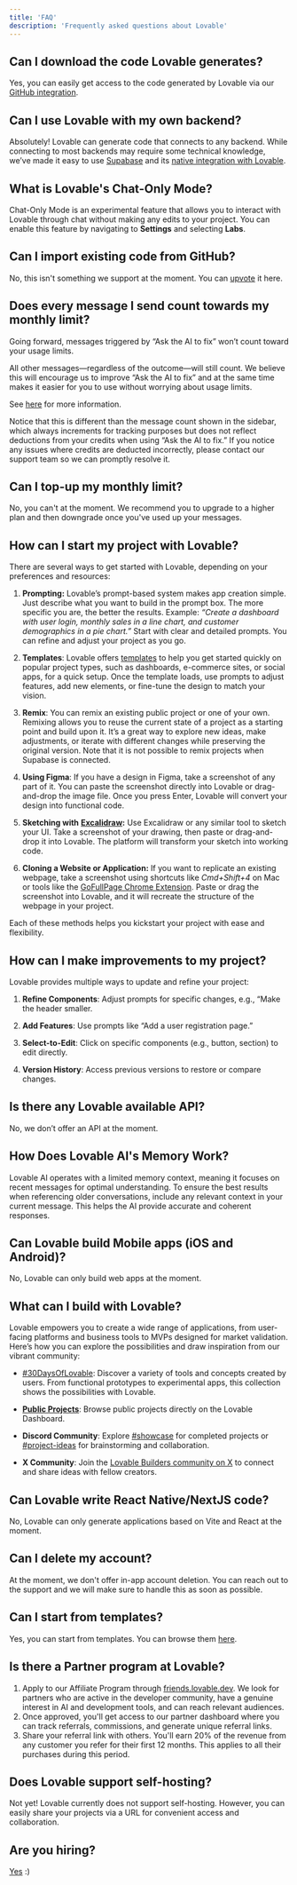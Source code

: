 ```yaml
---
title: 'FAQ'
description: 'Frequently asked questions about Lovable'
---
```


## Can I download the code Lovable generates?

Yes, you can easily get access to the code generated by Lovable via our [GitHub integration](/integrations/git-integration).

## Can I use Lovable with my own backend?

Absolutely! Lovable can generate code that connects to any backend. While connecting to most backends may require some technical knowledge, we’ve made it easy to use [Supabase](https://supabase.com/) and its [native integration with Lovable](integrations/supabase).

## What is Lovable's Chat-Only Mode?

Chat-Only Mode is an experimental feature that allows you to interact with Lovable through chat without making any edits to your project. You can enable this feature by navigating to **Settings** and selecting **Labs**.

## Can I import existing code from GitHub?

No, this isn't something we support at the moment. You can [upvote](https://feedback.lovable.dev/p/have-the-possibility-to-import-an-existing-github-project) it here.

## Does every message I send count towards my monthly limit?

Going forward, messages triggered by “Ask the AI to fix” won’t count toward your usage limits.

All other messages—regardless of the outcome—will still count. We believe this will encourage us to improve “Ask the AI to fix” and at the same time makes it easier for you to use without worrying about usage limits.&#x20;

See [here](/user-guides/messaging-limits) for more information.

Notice that this is different than the message count shown in the sidebar, which always increments for tracking purposes but does not reflect deductions from your credits when using “Ask the AI to fix.” If you notice any issues where credits are deducted incorrectly, please contact our support team so we can promptly resolve it.

## Can I top-up my monthly limit?

No, you can't at the moment. We recommend you to upgrade to a higher plan and then downgrade once you've used up your messages.

## How can I start my project with Lovable?

There are several ways to get started with Lovable, depending on your preferences and resources:

1. **Prompting:** Lovable’s prompt-based system makes app creation simple. Just describe what you want to build in the prompt box. The more specific you are, the better the results. Example: *“Create a dashboard with user login, monthly sales in a line chart, and customer demographics in a pie chart.”* Start with clear and detailed prompts. You can refine and adjust your project as you go.

2. **Templates**: Lovable offers [templates](https://lovable.dev/templates) to help you get started quickly on popular project types, such as dashboards, e-commerce sites, or social apps, for a quick setup. Once the template loads, use prompts to adjust features, add new elements, or fine-tune the design to match your vision.

3. **Remix**: You can remix an existing public project or one of your own. Remixing allows you to reuse the current state of a project as a starting point and build upon it. It’s a great way to explore new ideas, make adjustments, or iterate with different changes while preserving the original version. Note that it is not possible to remix projects when Supabase is connected.

4. **Using Figma**: If you have a design in Figma, take a screenshot of any part of it. You can paste the screenshot directly into Lovable or drag-and-drop the image file. Once you press Enter, Lovable will convert your design into functional code.

5. **Sketching with** [**Excalidraw**](https://github.com/excalidraw/excalidraw)**:** Use Excalidraw or any similar tool to sketch your UI. Take a screenshot of your drawing, then paste or drag-and-drop it into Lovable. The platform will transform your sketch into working code.

6. **Cloning a Website or Application:** If you want to replicate an existing webpage, take a screenshot using shortcuts like *Cmd+Shift+4* on Mac or tools like the [GoFullPage Chrome Extension](https://chromewebstore.google.com/detail/gofullpage-full-page-scre/fdpohaocaechififmbbbbbknoalclacl). Paste or drag the screenshot into Lovable, and it will recreate the structure of the webpage in your project.

Each of these methods helps you kickstart your project with ease and flexibility.

## How can I make improvements to my project?

Lovable provides multiple ways to update and refine your project:

1. **Refine Components**: Adjust prompts for specific changes, e.g., “Make the header smaller.

2. **Add Features**: Use prompts like “Add a user registration page.”

3. **Select-to-Edit**: Click on specific components (e.g., button, section) to edit directly.

4. **Version History**: Access previous versions to restore or compare changes.

## Is there any Lovable available API?

No, we don’t offer an API at the moment.

## How Does Lovable AI's Memory Work?

Lovable AI operates with a limited memory context, meaning it focuses on recent messages for optimal understanding. To ensure the best results when referencing older conversations, include any relevant context in your current message. This helps the AI provide accurate and coherent responses.

## Can Lovable build Mobile apps (iOS and Android)?

No, Lovable can only build web apps at the moment.&#x20;

## What can I build with Lovable?&#x20;

Lovable empowers you to create a wide range of applications, from user-facing platforms and business tools to MVPs designed for market validation. Here’s how you can explore the possibilities and draw inspiration from our vibrant community:

* [#30DaysOfLovable](https://gptengineer.app/projects/66425a6d-6ac0-4b08-a1e6-62708d21531e): Discover a variety of tools and concepts created by users. From functional prototypes to experimental apps, this collection shows the possibilities with Lovable.

* [**Public Projects**](https://lovable.dev/): Browse public projects directly on the Lovable Dashboard.

* **Discord Community**: Explore [#showcase](https://discord.com/channels/1119885301872070706/1192445126937686027) for completed projects or [#project-ideas](#project-ideas) for brainstorming and collaboration.

* **X Community**: Join the [Lovable Builders community on X](https://x.com/i/communities/1858851338257572046) to connect and share ideas with fellow creators.

## Can Lovable write React Native/NextJS code?

No, Lovable can only generate applications based on Vite and React at the moment.

## Can I delete my account?&#x20;

At the moment, we don't offer in-app account deletion. You can reach out to the support and we will make sure to handle this as soon as possible.

## Can I start from templates?

Yes, you can start from templates. You can browse them [here](https://lovable.dev/templates).

## Is there a Partner program at Lovable?

1. Apply to our Affiliate Program through [friends.lovable.dev](https://friends.lovable.dev/). We look for partners who are active in the developer community, have a genuine interest in AI and development tools, and can reach relevant audiences.
2. Once approved, you'll get access to our partner dashboard where you can track referrals, commissions, and generate unique referral links.
3. Share your referral link with others. You'll earn 20% of the revenue from any customer you refer for their first 12 months. This applies to all their purchases during this period.

## Does Lovable support self-hosting?&#x20;

Not yet! Lovable currently does not support self-hosting. However, you can easily share your projects via a URL for convenient access and collaboration.

## Are you hiring?

[Yes](https://lovable.dev/careers) :)